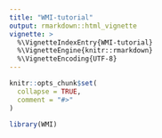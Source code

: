 ```yaml
---
title: "WMI-tutorial"
output: rmarkdown::html_vignette
vignette: >
  %\VignetteIndexEntry{WMI-tutorial}
  %\VignetteEngine{knitr::rmarkdown}
  %\VignetteEncoding{UTF-8}
---
```


```r
knitr::opts_chunk$set(
  collapse = TRUE,
  comment = "#>"
)
```

```r
library(WMI)
```
